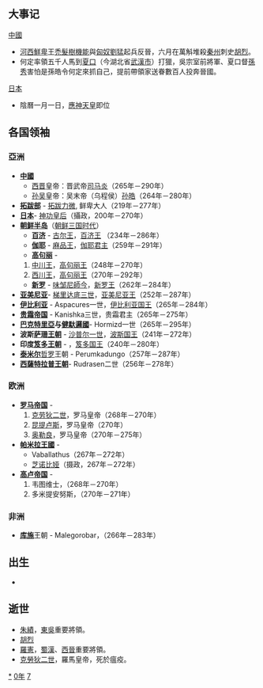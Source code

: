 {{yearTOC|270|东吴'''[[建衡|建衡]]二年'''；西晋'''[[泰始_(司馬炎)|泰始]]六年'''}}

== 大事记 ==
;[[中國|中國]]
*[[河西|河西]][[鮮卑|鮮卑]]王[[禿髮樹機能|禿髮樹機能]]與[[匈奴|匈奴]][[刘猛_(晋朝)|劉猛]]起兵反晉，六月在萬斛堆殺[[秦州|秦州]]刺史[[胡烈|胡烈]]。
*何定率領五千人馬到[[夏口|夏口]]（今湖北省[[武漢市|武漢市]]）打獵，吳宗室前將軍、夏口督[[孫秀_(東吳)|孫秀]]害怕是孫皓令何定來抓自己，提前帶領家送眷數百人投奔晉國。
;[[日本|日本]]
*陰曆一月一日，[[應神天皇|應神天皇]]即位

== 各国领袖 ==
=== 亞洲 ===
*'''[[中國|中國]]'''
**[[西晋|西晋]]皇帝：晋武帝[[司马炎|司马炎]]（265年－290年）
**[[孙吴|孙吴]]皇帝：吴末帝（乌程侯）[[孙皓|孙皓]]（264年－280年）
*'''[[拓跋部|拓跋部]]''' - [[拓跋力微|拓跋力微]], 鲜卑大人（219年－277年）
*'''[[日本|日本]]'''- [[神功皇后|神功皇后]]（攝政，200年－270年）
*'''[[朝鲜半岛|朝鲜半岛]]'''（[[朝鲜三国时代|朝鲜三国时代]]）
**'''[[百济|百济]]''' - [[古尔王|古尔王]]，[[百济君主列表|百济王]] （234年－286年）
**'''[[伽耶|伽耶]]''' - [[麻品王|麻品王]]，[[朝鲜半岛君主列表|伽耶君主]]（259年－291年）
**'''[[高句丽|高句丽]]''' - 
*#[[中川王|中川王]]，[[高句丽君主列表|高句丽王]]（248年－270年）
*#[[西川王|西川王]]，[[高句丽君主列表|高句丽王]]（270年－292年）
**'''[[新罗|新罗]]''' - [[味邹尼師今|味邹尼師今]]，[[新罗君主列表|新罗王]]（262年－284年）
*'''[[亚美尼亚|亚美尼亚]]'''- [[梯里达底三世_(亚美尼亚)|梯里达底三世]]，[[亚美尼亚君主列表|亚美尼亚王]]（252年－287年）
*'''[[高加索伊比利亚王国|伊比利亚]]''' - Aspacures一世，[[格鲁吉亚君主列表|伊比利亚国王]]（265年－284年）
*'''[[贵霜帝国|贵霜帝国]]''' - Kanishka三世，贵霜君主（265年－275年）
*'''[[巴克特里亞|巴克特里亞]]与[[健馱邏國|健馱邏國]]'''- Hormizd一世（265年－295年）
*'''波斯[[萨珊王朝|萨珊王朝]]''' - [[沙普尔一世|沙普尔一世]]，[[伊朗君主列表|波斯国王]]（241年－272年）
*'''印度[[笈多王朝|笈多王朝]]''' - {{link-en|室利笈多|Gupta (king)}}，[[印度君主列表|笈多国王]]（240年－280年）
*'''[[泰米尔人|泰米尔]]'''[[哲罗|哲罗]]王朝 - Perumkadungo（257年－287年）
*'''[[西薩特拉普王朝|西薩特拉普王朝]]'''- Rudrasen二世（256年－278年）
=== 欧洲 ===
*'''[[罗马帝国|罗马帝国]]''' - 
*#[[克劳狄二世|克劳狄二世]]，罗马皇帝（268年－270年）
*#[[昆提卢斯|昆提卢斯]]，罗马皇帝（270年）
*#[[奥勒良|奥勒良]]，罗马皇帝（270年－275年）
*'''[[帕米拉王國|帕米拉王國]]''' - 
**Vaballathus（267年－272年）
**[[芝诺比娅|芝诺比娅]]（摄政，267年－272年）
*'''[[高卢帝国|高卢帝国]]''' - 
*#韦图维士，（268年－270年）
*#多米提安努斯，（270年－271年）
=== 非洲 ===
*'''[[库施|库施]]'''王朝 - Malegorobar，（266年－283年）
== 出生 ==
*

== 逝世 ==
{{Wikisource year mention}}
*[[朱績|朱績]]，[[孫吳|東吳]]重要將領。
*[[胡烈|胡烈]]
*[[羅憲|羅憲]]，[[蜀漢|蜀漢]]、[[西晉|西晉]]重要將領。
*[[克勞狄二世|克勞狄二世]]，羅馬皇帝，死於瘟疫。

[[Category:270年|*]]
[[Category:270年代|0年]]
[[Category:3世纪各年|7]]